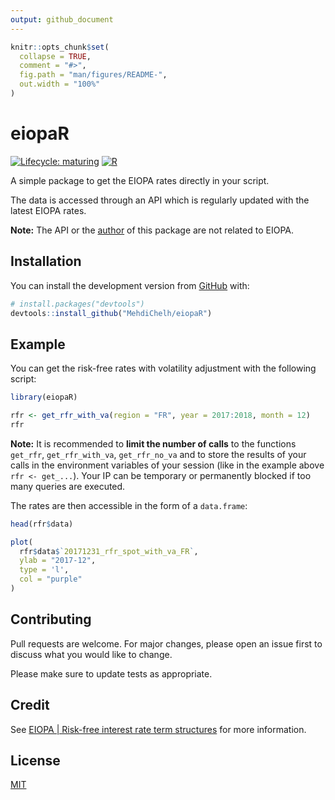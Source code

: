 ```yaml
---
output: github_document
---
```


<!-- README.md is generated from README.Rmd. Please edit that file -->

```r
knitr::opts_chunk$set(
  collapse = TRUE,
  comment = "#>",
  fig.path = "man/figures/README-",
  out.width = "100%"
)
```

# eiopaR

<!-- badges: start -->
 [![Lifecycle: maturing](https://img.shields.io/badge/lifecycle-maturing-blue.svg)](https://lifecycle.r-lib.org/articles/stages.html#maturing)
 [![R](https://github.com/MehdiChelh/eiopaR/actions/workflows/r.yml/badge.svg)](https://github.com/MehdiChelh/eiopaR/actions/workflows/r.yml)
<!-- badges: end -->

A simple package to get the EIOPA rates directly in your script.

The data is accessed through an API which is regularly updated with the latest EIOPA rates.

**Note:** The API or the [author](mailto:mehdi.echel@gmail.com) of this package are not related to EIOPA.

## Installation

<!-- You can install the released version of eiopaR from [CRAN](https://CRAN.R-project.org) with: -->

<!-- ``` r -->
<!-- install.packages("eiopaR") -->
<!-- ``` -->

You can install the development version from [GitHub](https://github.com/) with:

``` r
# install.packages("devtools")
devtools::install_github("MehdiChelh/eiopaR")
```
## Example

You can get the risk-free rates with volatility adjustment with the following script:

```r
library(eiopaR)

rfr <- get_rfr_with_va(region = "FR", year = 2017:2018, month = 12)
rfr
```

**Note:** It is recommended to **limit the number of calls** to the functions `get_rfr`, `get_rfr_with_va`, `get_rfr_no_va` and to store the results of your calls in the environment variables of your session (like in the example above `rfr <- get_...`). Your IP can be temporary or permanently blocked if too many queries are executed.

The rates are then accessible in the form of a `data.frame`:

```r
head(rfr$data)
```


```r
plot(
  rfr$data$`20171231_rfr_spot_with_va_FR`,
  ylab = "2017-12",
  type = 'l',
  col = "purple"
)
```


## Contributing
Pull requests are welcome. For major changes, please open an issue first to discuss what you would like to change.

Please make sure to update tests as appropriate.

## Credit
See [EIOPA | Risk-free interest rate term structures](https://www.eiopa.europa.eu/tools-and-data/risk-free-interest-rate-term-structures_en) for more information.

## License
[MIT](https://choosealicense.com/licenses/mit/)

